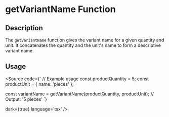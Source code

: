 
<Meta title='Utils/Misc/getVariantName' />

# getVariantName Function

## Description

The `getVariantName` function gives the variant name for a given quantity and unit. It concatenates the quantity and the unit's name to form a descriptive variant name.

## Usage


<Source code={`
// Example usage
const productQuantity = 5;
const productUnit = { name: 'pieces' };

const variantName = getVariantName(productQuantity, productUnit);
// Output: '5 pieces'
`}

 dark={true} language='tsx' />
